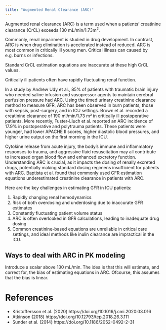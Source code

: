 ```yaml
---
title: "Augmented Renal Clearance (ARC)"
---
```


Augmented renal clearance (ARC) is a term used when a patients' creatinine clearance (CrCL) exceeds 130 mL/min/1.73m^2^.

Commonly, renal impairment is studied in drug development.
In contrast, ARC is when drug elimination is accelerated instead of reduced.
ARC is most common in critically ill young men.
Critical illness can caused by e.g. burns or infections.

Standard CrCL estimation equations are inaccurate at these high CrCL values.

Critically ill patients often have rapidly fluctuating renal function.



In a study by Andrew Udy et al., 85% of patients with traumatic brain injury who needed saline infusion and vasopressor agents to maintain cerebral perfusion pressure had ARC.
Using the timed urinary creatinine clearance method to measure GFR, ARC has been observed in burn patients, those with sepsis, post-surgery, and in ICU settings.
Brown et al. recorded a creatinine clearance of 190 ml/min/1.73 m² in critically ill postoperative patients.
More recently, Fuster-Lluch et al. reported an ARC incidence of 17.9% in postoperative and polytrauma patients.
These patients were younger, had lower APACHE II scores, higher diastolic blood pressures, and higher urine output on the first morning in the ICU.

Cytokine release from acute injury, the body's immune and inflammatory responses to trauma, and aggressive fluid resuscitation may all contribute to increased organ blood flow and enhanced excretory function.
Understanding ARC is crucial, as it impacts the dosing of renally excreted drugs, potentially making standard dosing regimens insufficient for patients with ARC.
Baptista et al. found that commonly used GFR estimation equations underestimated creatinine clearance in patients with ARC.

Here are the key challenges in estimating GFR in ICU patients:

1. Rapidly changing renal hemodynamics
2. Risk of both overdosing and underdosing due to inaccurate GFR estimates
3. Constantly fluctuating patient volume status
4. ARC is often overlooked in GFR calculations, leading to inadequate drug dosing
5. Common creatinine-based equations are unreliable in critical care settings, and ideal methods like inulin clearance are impractical in the ICU.

## Ways to deal with ARC in PK modeling

Introduce a scalar above 130 mL/min.
The idea is that this will estimate, and correct for, the bias of estimating equations in ARC.
Ofcourse, this assumes that the bias is linear.

# References

* Kristoffersson et al. (2020) https://doi.org/10.1016/j.cmi.2020.03.016
* Atkinson (2018) https://doi.org/10.12793/tcp.2018.26.3.111
* Sunder et al. (2014) https://doi.org/10.1186/2052-0492-2-31
